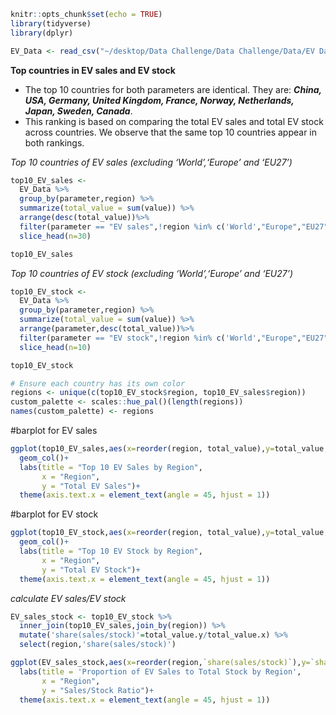 ```r
knitr::opts_chunk$set(echo = TRUE)
library(tidyverse)
library(dplyr)

EV_Data <- read_csv("~/desktop/Data Challenge/Data Challenge/Data/EV Data - EV Data.csv")
```

**Top countries in EV sales and EV stock**

-   The top 10 countries for both parameters are identical. They are: ***China, USA, Germany, United Kingdom, France, Norway, Netherlands, Japan, Sweden, Canada***.
-   This ranking is based on comparing the total EV sales and total EV stock across countries. We observe that the same top 10 countries appear in both rankings.

*Top 10 countries of EV sales (excluding 'World','Europe' and 'EU27')*

```r
top10_EV_sales <-
  EV_Data %>% 
  group_by(parameter,region) %>% 
  summarize(total_value = sum(value)) %>% 
  arrange(desc(total_value))%>% 
  filter(parameter == "EV sales",!region %in% c('World',"Europe","EU27")) %>% 
  slice_head(n=30)

top10_EV_sales
```

*Top 10 countries of EV stock (excluding 'World','Europe' and 'EU27')*

```r
top10_EV_stock <-
  EV_Data %>% 
  group_by(parameter,region) %>% 
  summarize(total_value = sum(value)) %>% 
  arrange(parameter,desc(total_value))%>% 
  filter(parameter == "EV stock",!region %in% c('World',"Europe","EU27")) %>% 
  slice_head(n=10)

top10_EV_stock
```

```r
# Ensure each country has its own color
regions <- unique(c(top10_EV_stock$region, top10_EV_sales$region)) 
custom_palette <- scales::hue_pal()(length(regions))  
names(custom_palette) <- regions
```

#barplot for EV sales

```r
ggplot(top10_EV_sales,aes(x=reorder(region, total_value),y=total_value,fill=region))+
  geom_col()+
  labs(title = "Top 10 EV Sales by Region",
       x = "Region",
       y = "Total EV Sales")+
  theme(axis.text.x = element_text(angle = 45, hjust = 1))
```

#barplot for EV stock

```r
ggplot(top10_EV_stock,aes(x=reorder(region, total_value),y=total_value,fill=region))+
  geom_col()+
  labs(title = "Top 10 EV Stock by Region",
       x = "Region",
       y = "Total EV Stock")+
  theme(axis.text.x = element_text(angle = 45, hjust = 1))
```

*calculate EV sales/EV stock*

```r
EV_sales_stock <- top10_EV_stock %>% 
  inner_join(top10_EV_sales,join_by(region)) %>% 
  mutate('share(sales/stock)'=total_value.y/total_value.x) %>% 
  select(region,'share(sales/stock)')

ggplot(EV_sales_stock,aes(x=reorder(region,`share(sales/stock)`),y=`share(sales/stock)`,fill=region))+geom_col()+
  labs(title = 'Proportion of EV Sales to Total Stock by Region',
       x = "Region",
       y = "Sales/Stock Ratio")+
  theme(axis.text.x = element_text(angle = 45, hjust = 1))

```
